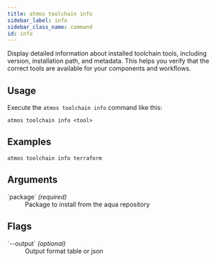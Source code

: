 ```yaml
---
title: atmos toolchain info
sidebar_label: info
sidebar_class_name: command
id: info
---
```


<Intro>
Display detailed information about installed toolchain tools, including version, installation path, and metadata. This helps you verify that the correct tools are available for your components and workflows.
</Intro>

<Screengrab title="atmos toolchain info --help" slug="atmos-toolchain-info--help" />

## Usage

Execute the `atmos toolchain info` command like this:

```shell
atmos toolchain info <tool>
```

## Examples

```shell
atmos toolchain info terraform
```

## Arguments

<dl>
    <dt>`package` <em>(required)</em></dt>
    <dd>
        Package to install from the aqua repository
    </dd>
</dl>

## Flags

<dl>
    <dt>`--output`  <em>(optional)</em></dt>
    <dd>
        Output format table or json
    </dd>

</dl>
